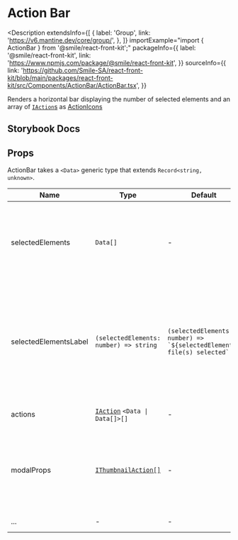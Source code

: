 # Action Bar

<Description
  extendsInfo={[
    {
      label: 'Group',
      link: 'https://v6.mantine.dev/core/group/',
    },
  ]}
  importExample="import { ActionBar } from '@smile/react-front-kit';"
  packageInfo={{
    label: '@smile/react-front-kit',
    link: 'https://www.npmjs.com/package/@smile/react-front-kit',
  }}
  sourceInfo={{
    link: 'https://github.com/Smile-SA/react-front-kit/blob/main/packages/react-front-kit/src/Components/ActionBar/ActionBar.tsx',
  }}
>
  Renders a horizontal bar displaying the number of selected elements and an
  array of [`IAction`s](../shared-types/actions#iactiont) as
  [ActionIcons](https://v6.mantine.dev/core/action-icon/)
</Description>

## Storybook Docs

<StorybookEmbed storyId="3-custom-components-actionbar--docs" height="820" />

## Props

ActionBar takes a `<Data>` generic type that extends `Record<string, unknown>`.

| Name                              | Type                                                           | Default                                                                   | Description                                                                                                                                                                         |
| --------------------------------- | -------------------------------------------------------------- | ------------------------------------------------------------------------- | ----------------------------------------------------------------------------------------------------------------------------------------------------------------------------------- |
| selectedElements <Required/>      | `Data[]`                                                       | -                                                                         | Array of currently selected elements, necessary for the `actions` to be able to pass those elements along                                                                           |
| selectedElementsLabel <Required/> | `(selectedElements: number) => string`                         | ``(selectedElements: number) => `${selectedElements} file(s) selected` `` | Function used to generate the string that displays how many elements are currently selected, it gives the current number of elements in the `selectedElements` array as a parameter |
| actions                           | [`IAction`](./thumbnail#ithumbnailaction) `<Data \| Data[]>[]` | -                                                                         | Array of [`IAction`](../shared-types/actions/iactiont) for mass action shown in the bar                                                                                             |
| modalProps                        | [`IThumbnailAction[]`](./thumbnail#ithumbnailaction)           | -                                                                         | Extra props passed to the internal [Mantine Modal](https://v6.mantine.dev/core/modal/) component, used for actions with confirmation enabled                                        |
| ...                               | -                                                              | -                                                                         | extends [Group props](https://v6.mantine.dev/core/group/?t=props)                                                                                                                   |
